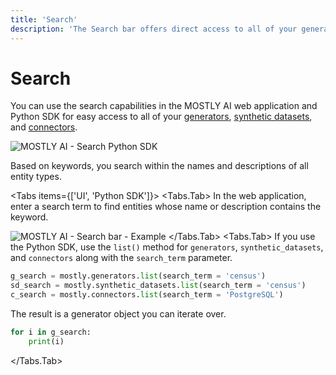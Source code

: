 ```yaml
---
title: 'Search'
description: 'The Search bar offers direct access to all of your generators, synthetic datasets, and connectors in MOSTLY AI.'
---
```



# Search

You can use the search capabilities in the MOSTLY AI web application and Python SDK for easy access to all of your [generators](/generators), [synthetic datasets](/synthetic-datasets), and [connectors](/connectors).

<Image
    src="/docs/docimages/search/search-python-client.webp"
    alt="MOSTLY AI - Search Python SDK"
    width={800}
    height={500}
/>

Based on keywords, you search within the names and descriptions of all entity types.

<Tabs items={['UI', 'Python SDK']}>
<Tabs.Tab>
In the web application, enter a search term to find entities whose name or description contains the keyword.

<Image
    src="/docs/docimages/search/search.webp"
    alt="MOSTLY AI - Search bar - Example"
    width={800}
    height={500}
/>
</Tabs.Tab>
<Tabs.Tab>
If you use the Python SDK, use the `list()` method for `generators`, `synthetic_datasets`, and `connectors` along with the `search_term` parameter.

```python filename="python" copy
g_search = mostly.generators.list(search_term = 'census')
sd_search = mostly.synthetic_datasets.list(search_term = 'census')
c_search = mostly.connectors.list(search_term = 'PostgreSQL')
```

The result is a generator object you can iterate over.

```python filename="python" copy
for i in g_search:
    print(i)
```
</Tabs.Tab>
</Tabs>